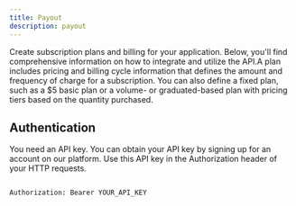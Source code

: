 ```yaml
---
title: Payout
description: payout
---
```


Create subscription plans and billing for your application. Below, you'll find comprehensive information on how to integrate and utilize the API.A plan includes pricing and billing cycle information that defines the amount and frequency of charge for a subscription. You can also define a fixed plan, such as a $5 basic plan or a volume- or graduated-based plan with pricing tiers based on the quantity purchased.

## Authentication

You need an API key. You can obtain your API key by signing up for an account on our platform. Use this API key in the Authorization header of your HTTP requests.

```shell

Authorization: Bearer YOUR_API_KEY

```

<DocsReview/>